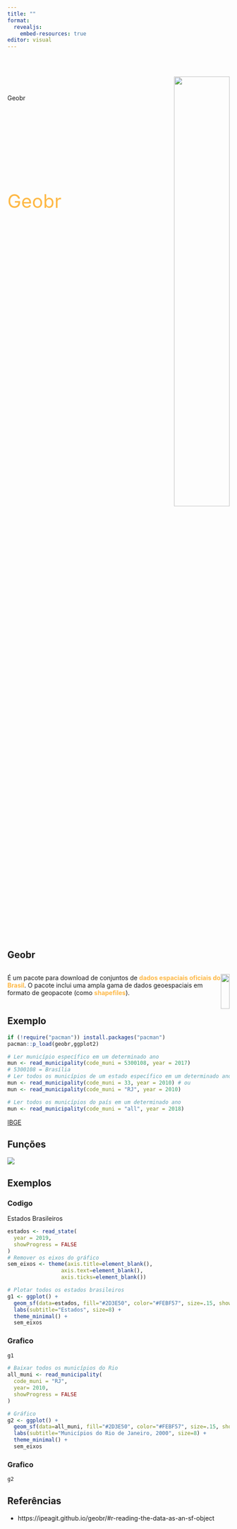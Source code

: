 ```yaml
---
title: ""
format: 
  revealjs:
    embed-resources: true
editor: visual
---
```


##  {auto-animate="true"}

::: {style="margin-top: 100px;"}
Geobr
:::

##  {auto-animate="true"}

::: {style="margin-top: 200px; font-size: 3em; color: #feb845;"}
Geobr
:::

::: {style="text-align: right; margin-top: -350px;"}
<img src="geobr_logo_y.png" width="50%"/>
:::

## Geobr

::: {style="display: flex; justify-content: space-between;"}
::: {style="text-align: left;"}
É um pacote para download de conjuntos de [<strong>dados espaciais oficiais do Brasil</strong>]{style="color: #feb845;"}. O pacote inclui uma ampla gama de dados geoespaciais em formato de geopacote (como [<strong>shapefiles</strong>]{style="color: #feb845;"}).
:::

::: {style="text-align: right;"}
<img src="brasil.png" width="100%"/>
:::
:::

## Exemplo

```r
if (!require("pacman")) install.packages("pacman")
pacman::p_load(geobr,ggplot2)
```

```r
# Ler município específico em um determinado ano
mun <- read_municipality(code_muni = 5300108, year = 2017)
# 5300108 = Brasília
# Ler todos os municípios de um estado específico em um determinado ano
mun <- read_municipality(code_muni = 33, year = 2010) # ou
mun <- read_municipality(code_muni = "RJ", year = 2010)

# Ler todos os municípios do país em um determinado ano
mun <- read_municipality(code_muni = "all", year = 2018)
```

[IBGE](https://www.ibge.gov.br/explica/codigos-dos-municipios.php)

## Funções {background-color="#feb845"}

![](images/teste4.png)

## Exemplos

::: panel-tabset
### Codigo

Estados Brasileiros

```r
estados <- read_state(
  year = 2019, 
  showProgress = FALSE
)
# Remover os eixos do gráfico
sem_eixos <- theme(axis.title=element_blank(),
                 axis.text=element_blank(),
                 axis.ticks=element_blank())

# Plotar todos os estados brasileiros
g1 <- ggplot() +
  geom_sf(data=estados, fill="#2D3E50", color="#FEBF57", size=.15, show.legend = FALSE) +
  labs(subtitle="Estados", size=8) +
  theme_minimal() +
  sem_eixos

```

### Grafico

```r
g1
```

```r
# Baixar todos os municípios do Rio
all_muni <- read_municipality(
  code_muni = "RJ", 
  year= 2010,
  showProgress = FALSE
)

# Gráfico
g2 <- ggplot() +
  geom_sf(data=all_muni, fill="#2D3E50", color="#FEBF57", size=.15, show.legend = FALSE) +
  labs(subtitle="Municípios do Rio de Janeiro, 2000", size=8) +
  theme_minimal() +
  sem_eixos


```

### Grafico

```r
g2
```
:::

## Referências

-   https://ipeagit.github.io/geobr/#r-reading-the-data-as-an-sf-object
